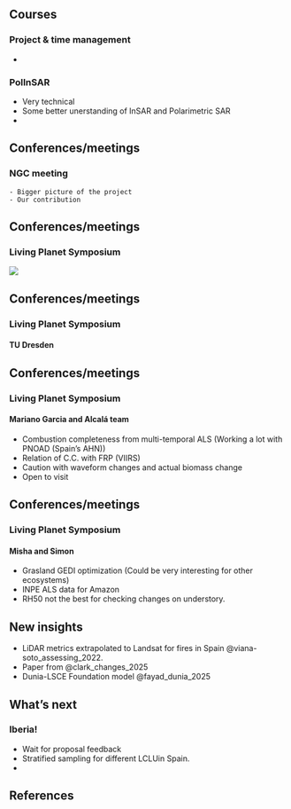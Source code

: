 ## Courses

### Project & time management

- 

### PolInSAR

- Very technical
- Some better unerstanding of InSAR and Polarimetric SAR
- 

## Conferences/meetings

### NGC meeting

    - Bigger picture of the project 
    - Our contribution

## Conferences/meetings

### Living Planet Symposium {.center}

![](update_meetings/figures/LPS_me.png)

## Conferences/meetings

### Living Planet Symposium 

#### TU Dresden


## Conferences/meetings

### Living Planet Symposium 

#### Mariano Garcia and Alcalá team

- Combustion completeness from multi-temporal ALS (Working a lot with PNOAD (Spain's AHN))
- Relation of C.C. with FRP (VIIRS)
- Caution with waveform changes and actual biomass change
- Open to visit

## Conferences/meetings

### Living Planet Symposium 

#### Misha and Simon

- Grasland GEDI optimization (Could be very interesting for other ecosystems)
- INPE ALS data for Amazon
- RH50 not the best for checking changes on understory.

## New insights

- LiDAR metrics extrapolated to Landsat for fires in Spain @viana-soto_assessing_2022.
- Paper from @clark_changes_2025
- Dunia-LSCE Foundation model @fayad_dunia_2025

## What's next

### Iberia!

- Wait for proposal feedback 
- Stratified sampling for different LCLUin Spain.
- 

## References



